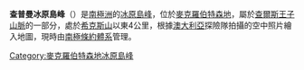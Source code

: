 {{expand|time=2014-01-02T16:48:53+00:00}}
{{unreferenced|time=2014-01-02T16:48:53+00:00}}
{{Coord|71|8|S|64|45|E|source:GNIS|display=title}}

'''查普曼冰原島峰'''（{{lang-en|Chapman Nunatak}}）是[[南極洲|南極洲]]的[[冰原島峰|冰原島峰]]，位於[[麥克羅伯特森地|麥克羅伯特森地]]，屬於[[查爾斯王子山脈|查爾斯王子山脈]]的一部分，處於[[希克斯山|希克斯山]]以東4公里，根據[[澳大利亞|澳大利亞]]探險隊拍攝的空中照片繪入地圖，現時由[[南極條約體系|南極條約體系]]管理。

{{DEFAULTSORT:Chapman Nunatak}}
[[Category:麥克羅伯特森地冰原島峰|Category:麥克羅伯特森地冰原島峰]]


{{MacRobertsonLand-geo-stub}}